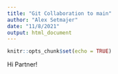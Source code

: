 ```yaml
---
title: "Git Collaboration to main"
author: "Alex Setmajer"
date: "11/8/2021"
output: html_document
---
```


```r
knitr::opts_chunk$set(echo = TRUE)
```

Hi Partner!